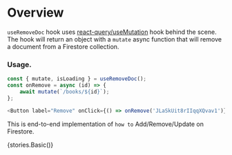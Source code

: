 
<Meta title="Modules|firebase-hooks/Hooks" />

# Overview

`useRemoveDoc` hook uses [react-query/useMutation](https://react-query.tanstack.com/guides/mutations)
hook behind the scene. The hook will return an object with a `mutate` async function that will remove a document from a Firestore collection.

### Usage.

```js
const { mutate, isLoading } = useRemoveDoc();
const onRemove = async (id) => {
    await mutate(`/books/${id}`);
};

<Button label="Remove" onClick={() => onRemove('JLaSkUit8rIIqqXQvav1')} isLoading={isLoading} />;
```

This is end-to-end implementation of `how to` Add/Remove/Update on Firestore.

<Preview>
    <Story name="useRemoveDoc">{stories.Basic()}</Story>
</Preview>
